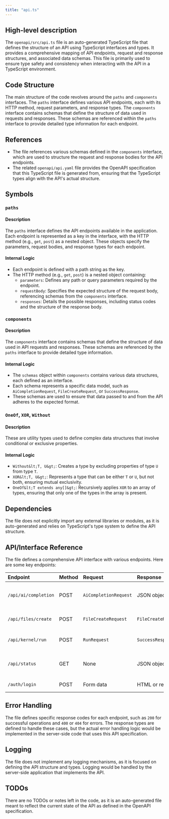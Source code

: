 ```yaml
---
title: "api.ts"
---
```


## High-level description

The `openapi/src/api.ts` file is an auto-generated TypeScript file that defines the structure of an API using TypeScript interfaces and types. It provides a comprehensive mapping of API endpoints, request and response structures, and associated data schemas. This file is primarily used to ensure type safety and consistency when interacting with the API in a TypeScript environment.

## Code Structure

The main structure of the code revolves around the `paths` and `components` interfaces. The `paths` interface defines various API endpoints, each with its HTTP method, request parameters, and response types. The `components` interface contains schemas that define the structure of data used in requests and responses. These schemas are referenced within the `paths` interface to provide detailed type information for each endpoint.

## References

- The file references various schemas defined in the `components` interface, which are used to structure the request and response bodies for the API endpoints.
- The related `openapi/api.yaml` file provides the OpenAPI specification that this TypeScript file is generated from, ensuring that the TypeScript types align with the API's actual structure.

## Symbols

### `paths`
#### Description
The `paths` interface defines the API endpoints available in the application. Each endpoint is represented as a key in the interface, with the HTTP method (e.g., `get`, `post`) as a nested object. These objects specify the parameters, request bodies, and response types for each endpoint.

#### Internal Logic
- Each endpoint is defined with a path string as the key.
- The HTTP method (e.g., `get`, `post`) is a nested object containing:
  - `parameters`: Defines any path or query parameters required by the endpoint.
  - `requestBody`: Specifies the expected structure of the request body, referencing schemas from the `components` interface.
  - `responses`: Details the possible responses, including status codes and the structure of the response body.

### `components`
#### Description
The `components` interface contains schemas that define the structure of data used in API requests and responses. These schemas are referenced by the `paths` interface to provide detailed type information.

#### Internal Logic
- The `schemas` object within `components` contains various data structures, each defined as an interface.
- Each schema represents a specific data model, such as `AiCompletionRequest`, `FileCreateRequest`, or `SuccessResponse`.
- These schemas are used to ensure that data passed to and from the API adheres to the expected format.

### `OneOf`, `XOR`, `Without`
#### Description
These are utility types used to define complex data structures that involve conditional or exclusive properties.

#### Internal Logic
- `Without&lt;T, U&gt;`: Creates a type by excluding properties of type `U` from type `T`.
- `XOR&lt;T, U&gt;`: Represents a type that can be either `T` or `U`, but not both, ensuring mutual exclusivity.
- `OneOf&lt;T extends any[]&gt;`: Recursively applies `XOR` to an array of types, ensuring that only one of the types in the array is present.

## Dependencies

The file does not explicitly import any external libraries or modules, as it is auto-generated and relies on TypeScript's type system to define the API structure.

## API/Interface Reference

The file defines a comprehensive API interface with various endpoints. Here are some key endpoints:

| Endpoint | Method | Request | Response | Description |
|:---------|:-------|:--------|:---------|:------------|
| `/api/ai/completion` | POST | `AiCompletionRequest` | JSON object | Get AI completion for a prompt |
| `/api/files/create` | POST | `FileCreateRequest` | `FileCreateResponse` | Create a new file or directory |
| `/api/kernel/run` | POST | `RunRequest` | `SuccessResponse` | Run a cell in the kernel |
| `/api/status` | GET | None | JSON object | Get the status of the application |
| `/auth/login` | POST | Form data | HTML or redirect | Submit login form |

## Error Handling

The file defines specific response codes for each endpoint, such as `200` for successful operations and `400` or `404` for errors. The response types are defined to handle these cases, but the actual error handling logic would be implemented in the server-side code that uses this API specification.

## Logging

The file does not implement any logging mechanisms, as it is focused on defining the API structure and types. Logging would be handled by the server-side application that implements the API.

## TODOs

There are no TODOs or notes left in the code, as it is an auto-generated file meant to reflect the current state of the API as defined in the OpenAPI specification.